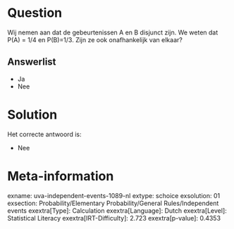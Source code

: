 Question
========

Wij nemen aan dat de gebeurtenissen A en B disjunct zijn. We weten dat
P(A) = 1/4 en P(B)=1/3. Zijn ze ook onafhankelijk van elkaar?


Answerlist
----------

* Ja
* Nee

Solution
========

Het correcte antwoord is: 

* Nee

Meta-information
================
exname: uva-independent-events-1089-nl
extype: schoice
exsolution: 01
exsection: Probability/Elementary Probability/General Rules/Independent events
exextra[Type]: Calculation
exextra[Language]: Dutch
exextra[Level]: Statistical Literacy
exextra[IRT-Difficulty]: 2.723
exextra[p-value]: 0.4353

